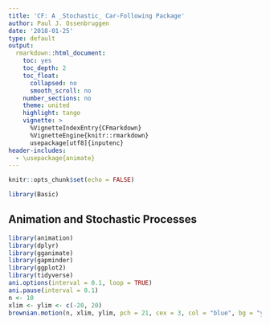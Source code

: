 ```yaml
---
title: 'CF: A _Stochastic_ Car-Following Package'
author: Paul J. Ossenbruggen
date: '2018-01-25'
type: default
output:
  rmarkdown::html_document:
    toc: yes
    toc_depth: 2
    toc_float:
      collapsed: no
      smooth_scroll: no
    number_sections: no
    theme: united
    highlight: tango
    vignette: >
      %VignetteIndexEntry{CFmarkdown}
      %VignetteEngine{knitr::rmarkdown}
      usepackage[utf8]{inputenc}
header-includes:
  - \usepackage{animate}
---
```



```r
knitr::opts_chunk$set(echo = FALSE)
```

```r
library(Basic)
```


## Animation and Stochastic Processes {.tabset}

```r
library(animation)
library(dplyr)
library(gganimate)
library(gapminder)
library(ggplot2)
library(tidyverse)
ani.options(interval = 0.1, loop = TRUE)
ani.pause(interval = 0.1)
n <- 10
xlim <- ylim <- c(-20, 20)
brownian.motion(n, xlim, ylim, pch = 21, cex = 3, col = "blue", bg = "yellow")
```



